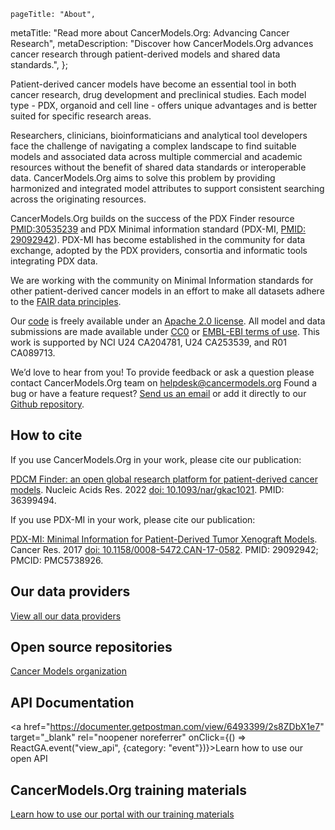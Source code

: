 
[comment]: # "Metadata"
[comment]: # "Page title = h1 in banner"

	pageTitle: "About",
  metaTitle: "Read more about CancerModels.Org: Advancing Cancer Research",
  metaDescription: "Discover how CancerModels.Org advances cancer research through patient-derived models and shared data standards.",
};

[comment]: # "Page content below"
[comment]: # "Can include html tags"

Patient-derived cancer models have become an essential tool in both cancer research, drug development and preclinical studies. Each model type - PDX, organoid and cell line - offers unique advantages and is better suited for specific research areas.

Researchers, clinicians, bioinformaticians and analytical tool developers face the challenge of navigating a complex landscape to find suitable models and associated data across multiple commercial and academic resources without the benefit of shared data standards or interoperable data. CancerModels.Org aims to solve this problem by providing harmonized and integrated model attributes to support consistent searching across the originating resources.

CancerModels.Org builds on the success of the PDX Finder resource [PMID:30535239](https://pubmed.ncbi.nlm.nih.gov/30535239/) and PDX Minimal information standard (PDX-MI, [PMID: 29092942](https://pubmed.ncbi.nlm.nih.gov/29092942/)). PDX-MI has become established in the community for data exchange, adopted by the PDX providers, consortia and informatic tools integrating PDX data.

We are working with the community on Minimal Information standards for other patient-derived cancer models in an effort to make all datasets adhere to the [FAIR data principles](https://www.go-fair.org/fair-principles/).

Our [code](https://github.com/PDCMFinder) is freely available under an [Apache 2.0 license](https://www.apache.org/licenses/LICENSE-2.0). All model and data submissions are made available under [CC0](https://creativecommons.org/share-your-work/public-domain/cc0/) or [EMBL-EBI terms of use](https://www.ebi.ac.uk/about/terms-of-use). This work is supported by NCI U24 CA204781, U24 CA253539, and R01 CA089713.

We’d love to hear from you!
To provide feedback or ask a question please contact CancerModels.Org team on [helpdesk@cancermodels.org](mailto:helpdesk@cancermodels.org)
Found a bug or have a feature request? [Send us an email](mailto:helpdesk@cancermodels.org) or add it directly to our <a href="https://github.com/PDCMFinder/cancer-models/issues" target="_blank" rel="noopener noreferrer">Github repository</a>.

## How to cite

If you use CancerModels.Org in your work, please cite our publication:

[PDCM Finder: an open global research platform for patient-derived cancer models](https://academic.oup.com/nar/advance-article/doi/10.1093/nar/gkac1021/6833240). Nucleic Acids Res. 2022 [doi: 10.1093/nar/gkac1021](https://doi.org/10.1093/nar/gkac1021). PMID: 36399494.

If you use PDX-MI in your work, please cite our publication:

[PDX-MI: Minimal Information for Patient-Derived Tumor Xenograft Models](https://aacrjournals.org/cancerres/article/77/21/e62/662594/PDX-MI-Minimal-Information-for-Patient-Derived). Cancer Res. 2017 [doi: 10.1158/0008-5472.CAN-17-0582](https://doi.org/10.1158/0008-5472.CAN-17-0582). PMID: 29092942; PMCID: PMC5738926.

## Our data providers

[comment]: # "Do not format this component into multiple lines"

[View all our data providers](/about/providers)

## Open source repositories

<a href="https://github.com/PDCMFinder/" target="_blank" rel="noopener noreferrer">Cancer Models organization</a>

## API Documentation

<a href="https://documenter.getpostman.com/view/6493399/2s8ZDbX1e7" target="_blank" rel="noopener noreferrer" onClick={() => ReactGA.event("view_api", {category: "event"})}>Learn how to use our open API</a>

## CancerModels.Org training materials

[Learn how to use our portal with our training materials](/training)

[comment]: # "End page content - do not edit below this line"

